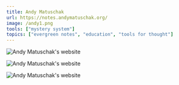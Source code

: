 ```yaml
---
title: Andy Matuschak
url: https://notes.andymatuschak.org/
image: /andy1.png
tools: ["mystery system"]
topics: ["evergreen notes", "education", "tools for thought"]
---
```


![Andy Matuschak's website](/andy3.png)

![Andy Matuschak's website](/andy2.png)

![Andy Matuschak's website](/andy1.png)
